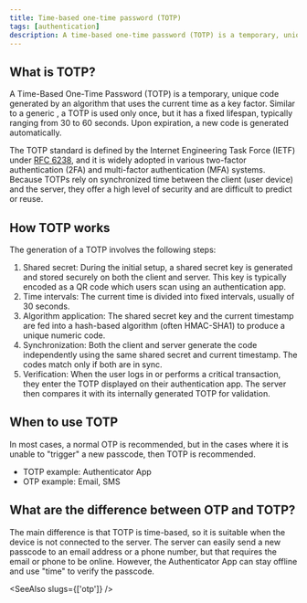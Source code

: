 ```yaml
---
title: Time-based one-time password (TOTP)
tags: [authentication]
description: A time-based one-time password (TOTP) is a temporary, unique code generated by an algorithm that uses the current time as a key factor.
---
```


## What is TOTP?

A Time-Based One-Time Password (TOTP) is a temporary, unique code generated by an algorithm that uses the current time as a key factor. Similar to a generic <Ref slug="otp" />, a TOTP is used only once, but it has a fixed lifespan, typically ranging from 30 to 60 seconds. Upon expiration, a new code is generated automatically.

The TOTP standard is defined by the Internet Engineering Task Force (IETF) under [RFC 6238](https://datatracker.ietf.org/doc/html/rfc6238), and it is widely adopted in various two-factor authentication (2FA) and multi-factor authentication (MFA) systems. Because TOTPs rely on synchronized time between the client (user device) and the server, they offer a high level of security and are difficult to predict or reuse.

## How TOTP works

The generation of a TOTP involves the following steps:

1. Shared secret: During the initial setup, a shared secret key is generated and stored securely on both the client and server. This key is typically encoded as a QR code which users scan using an authentication app.
2. Time intervals: The current time is divided into fixed intervals, usually of 30 seconds. 
3. Algorithm application: The shared secret key and the current timestamp are fed into a hash-based algorithm (often HMAC-SHA1) to produce a unique numeric code. 
4. Synchronization: Both the client and server generate the code independently using the same shared secret and current timestamp. The codes match only if both are in sync.
5. Verification: When the user logs in or performs a critical transaction, they enter the TOTP displayed on their authentication app. The server then compares it with its internally generated TOTP for validation.

## When to use TOTP

In most cases, a normal OTP is recommended, but in the cases where it is unable to "trigger" a new passcode, then TOTP is recommended.

- TOTP example: Authenticator App
- OTP example: Email, SMS

## What are the difference between OTP and TOTP?

The main difference is that TOTP is time-based, so it is suitable when the device is not connected to the server. The server can easily send a new passcode to an email address or a phone number, but that requires the email or phone to be online. However, the Authenticator App can stay offline and use "time" to verify the passcode.

<SeeAlso slugs={['otp']} />
